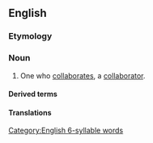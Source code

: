 ==English==
{{wikipedia|collaborationism}}

===Etymology===
{{suffix|en|collaboration|ist}}

===Noun===
{{en-noun}}

# One who [[collaborate]]s, a [[collaborator]].

====Derived terms====
{{der2|en| collaborationist regime|collaborationist state}}

====Translations====
{{trans-see|one who collaborates|collaborator}}

[[Category:English 6-syllable words]]
{{C|en|People}}